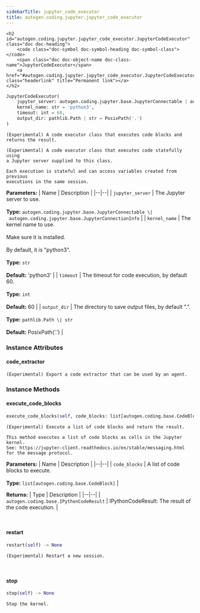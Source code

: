 ```yaml
---
sidebarTitle: jupyter_code_executor
title: autogen.coding.jupyter.jupyter_code_executor
---
```


    <h2 id="autogen.coding.jupyter.jupyter_code_executor.JupyterCodeExecutor" class="doc doc-heading">
        <code class="doc-symbol doc-symbol-heading doc-symbol-class"></code>
        <span class="doc doc-object-name doc-class-name">JupyterCodeExecutor</span>
        <a href="#autogen.coding.jupyter.jupyter_code_executor.JupyterCodeExecutor" class="headerlink" title="Permanent link"></a>
    </h2>

```python
JupyterCodeExecutor(
    jupyter_server: autogen.coding.jupyter.base.JupyterConnectable | autogen.coding.jupyter.base.JupyterConnectionInfo,
    kernel_name: str = 'python3',
    timeout: int = 60,
    output_dir: pathlib.Path | str = PosixPath('.')
)
```

    (Experimental) A code executor class that executes code blocks and returns the result.
    
    (Experimental) A code executor class that executes code statefully using
    a Jupyter server supplied to this class.
    
    Each execution is stateful and can access variables created from previous
    executions in the same session.

<b>Parameters:</b>
| Name | Description |
|--|--|
| `jupyter_server` | The Jupyter server to use.<br/><br/>**Type:** `autogen.coding.jupyter.base.JupyterConnectable \| autogen.coding.jupyter.base.JupyterConnectionInfo` |
| `kernel_name` | The kernel name to use.<br/><br/>Make sure it is installed.<br/><br/>By default, it is "python3".<br/><br/>**Type:** `str`<br/><br/>**Default:** 'python3' |
| `timeout` | The timeout for code execution, by default 60.<br/><br/>**Type:** `int`<br/><br/>**Default:** 60 |
| `output_dir` | The directory to save output files, by default ".".<br/><br/>**Type:** `pathlib.Path \| str`<br/><br/>**Default:** PosixPath('.') |

### Instance Attributes

<code class="doc-symbol doc-symbol-heading doc-symbol-attribute"></code>
#### code_extractor
<a href="#autogen.coding.jupyter.jupyter_code_executor.JupyterCodeExecutor.code_extractor" class="headerlink" title="Permanent link"></a>

    (Experimental) Export a code extractor that can be used by an agent.

### Instance Methods

<code class="doc-symbol doc-symbol-heading doc-symbol-method"></code>
#### execute_code_blocks
<a href="#autogen.coding.jupyter.jupyter_code_executor.JupyterCodeExecutor.execute_code_blocks" class="headerlink" title="Permanent link"></a>

```python
execute_code_blocks(self, code_blocks: list[autogen.coding.base.CodeBlock]) -> autogen.coding.base.IPythonCodeResult
```

    (Experimental) Execute a list of code blocks and return the result.
    
    This method executes a list of code blocks as cells in the Jupyter kernel.
    See: https://jupyter-client.readthedocs.io/en/stable/messaging.html
    for the message protocol.

<b>Parameters:</b>
| Name | Description |
|--|--|
| `code_blocks` | A list of code blocks to execute.<br/><br/>**Type:** `list[autogen.coding.base.CodeBlock]` |

<b>Returns:</b>
| Type | Description |
|--|--|
| `autogen.coding.base.IPythonCodeResult` | IPythonCodeResult: The result of the code execution. |

<br />

<code class="doc-symbol doc-symbol-heading doc-symbol-method"></code>
#### restart
<a href="#autogen.coding.jupyter.jupyter_code_executor.JupyterCodeExecutor.restart" class="headerlink" title="Permanent link"></a>

```python
restart(self) -> None
```

    (Experimental) Restart a new session.

<br />

<code class="doc-symbol doc-symbol-heading doc-symbol-method"></code>
#### stop
<a href="#autogen.coding.jupyter.jupyter_code_executor.JupyterCodeExecutor.stop" class="headerlink" title="Permanent link"></a>

```python
stop(self) -> None
```

    Stop the kernel.

<br />
